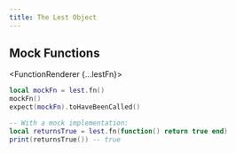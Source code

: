 ```yaml
---
title: The Lest Object
---
```




## Mock Functions

<FunctionRenderer {...lestFn}>

```lua
local mockFn = lest.fn()
mockFn()
expect(mockFn).toHaveBeenCalled()

-- With a mock implementation:
local returnsTrue = lest.fn(function() return true end)
print(returnsTrue()) -- true
```

</FunctionRenderer>
